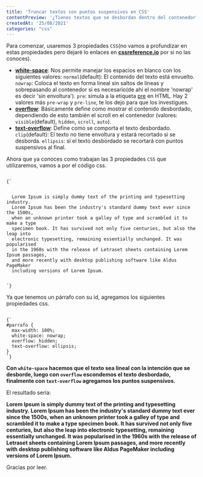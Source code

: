 ```yaml
--- 
title: 'Truncar textos con puntos suspensivos en CSS'
contentPreview: '¿Tienes textos que se desbordan dentro del contenedor?, probablemente quieras colocar los famosos puntos suspensivos al final del texto y así evitar el desborde de texto, pues te enseño a como hacerlo.'
createdAt: '25/08/2021'
categories: "css"
---
```


Para comenzar, usaremos 3 propiedades `CSS`(no vamos a profundizar en estas propiedades pero dejaré lo enlaces en [**cssreference.io**](https://cssreference.io/) por si no las conoces).

* [**white-space**](https://cssreference.io/property/white-space/): Nos permite manejar los espacios en blanco con los siguientes valores:
`normal`(default): El contenido del texto está envuelto.
`nowrap`: Coloca el texto en forma lineal sin saltos de líneas y sobrepasando al contenedor si es necesario(de ahí el nombre 'nowrap' es decir 'sin envoltura').
`pre`: simula a la etiqueta [pre](https://developer.mozilla.org/es/docs/Web/HTML/Element/pre) en HTML.
Hay 2 valores más `pre-wrap` y `pre-line`, te los dejo para que los investigues.
* [**overflow**](https://cssreference.io/property/overflow/): Básicamente define como mostrar el contenido desbordado, dependiendo de esto también el scroll en el contenedor (valores: `visible`(default), `hidden`, `scroll`, `auto`). 
* [**text-overflow**](https://cssreference.io/property/text-overflow/): Define como se comporta el texto desbordado.
`clip`(default): El texto no tiene envoltura y estará recortado si se desborda.
`ellipsis`: si el texto desbordado se recortará con puntos suspensivos al final.

Ahora que ya conoces como trabajan las 3 propiedades `CSS` que utilizaremos, vamos a por el código css.

<code language="jsx">
{`
<p id="parrafo">
  Lorem Ipsum is simply dummy text of the printing and typesetting industry.
  Lorem Ipsum has been the industry's standard dummy text ever since the 1500s,
  when an unknown printer took a galley of type and scrambled it to make a type 
  specimen book. It has survived not only five centuries, but also the leap into
  electronic typesetting, remaining essentially unchanged. It was popularised 
  in the 1960s with the release of Letraset sheets containing Lorem Ipsum passages,
  and more recently with desktop publishing software like Aldus PageMaker
  including versions of Lorem Ipsum.
</p>
`}
</code>

Ya que tenemos un párrafo con su id, agregamos los siguientes propiedades css.

<code language="css">
{`
#parrafo {
  max-width: 100%;
  white-space: nowrap;
  overflow: hidden;
  text-overflow: ellipsis;
}
`}
</code>

**Con `white-space` hacemos que el texto sea lineal con la intención que se desborde, luego con `overflow` escondemos el texto desbordado, finalmente con `text-overflow` agregamos los puntos suspensivos.**

El resultado sería:

<div className="dark:text-white" style={{ padding: '15px 30px', whiteSpace: 'nowrap', overflow: 'hidden', textOverflow: 'ellipsis' }}>
  <strong>
    Lorem Ipsum is simply dummy text of the printing and typesetting industry.
    Lorem Ipsum has been the industry's standard dummy text ever since the 1500s,
    when an unknown printer took a galley of type and scrambled it to make a type 
    specimen book. It has survived not only five centuries, but also the leap into
    electronic typesetting, remaining essentially unchanged. It was popularised 
    in the 1960s with the release of Letraset sheets containing Lorem Ipsum passages,
    and more recently with desktop publishing software like Aldus PageMaker
    including versions of Lorem Ipsum.
  </strong>
</div>

Gracias por leer.

